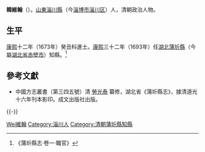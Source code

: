 '''韓維翰'''（{{bd|？||？||catIdx=Han韓維翰}}）。[[山東|山東]][[淄川縣|淄川縣]]（今[[淄博市|淄博市]][[淄川区|淄川区]]）人，清朝政治人物。

== 生平 ==
[[康熙|康熙]]十二年（1673年）癸丑科進士。[[康熙|康熙]]三十二年（1693年）任[[湖北|湖北]][[蒲圻縣|蒲圻縣]]（今屬[[湖北省|湖北省]][[赤壁市|赤壁市]]）知縣。<ref>《蒲圻縣志·卷一·職官》</ref>

==參考文獻==
{{reflist}}
*中國方志叢書（第三四五號）清 [[勞光泰|勞光泰]] 纂修，湖北省《蒲圻縣志》，據清道光十六年刊本影印。成文出版社出版。

{{-}}
{{start box}}
{{s-off}}
{{succession box|[[李檠|李檠]]|[[詹象泰|詹象泰]]|[[湖北|湖北]][[蒲圻縣|蒲圻縣]][[蒲圻縣知縣列表|知縣]]|<small>[[康熙|康熙]]三十二年（1693年）上任</small>}}
{{end box}}

{{康熙十二年癸丑科殿試金榜}}

{{Authority control}}

{{DEFAULTSORT:Han韓維翰}}
[[Category:韓姓|Wei維翰]]
[[Category:淄川人|Category:淄川人]]
[[Category:清朝蒲圻縣知縣|Category:清朝蒲圻縣知縣]]


{{清朝人物小作品}}